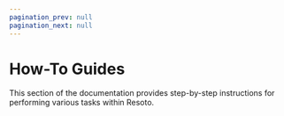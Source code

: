 ```yaml
---
pagination_prev: null
pagination_next: null
---
```


# How-To Guides

This section of the documentation provides step-by-step instructions for performing various tasks within Resoto.

<SectionedDocCardList />
